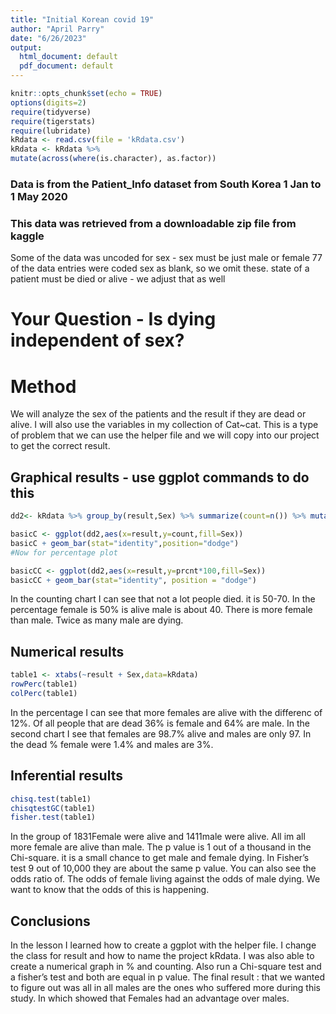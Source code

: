 ```yaml
---
title: "Initial Korean covid 19"
author: "April Parry"
date: "6/26/2023"
output:
  html_document: default
  pdf_document: default
---
```


```r
knitr::opts_chunk$set(echo = TRUE)
options(digits=2)
require(tidyverse)
require(tigerstats)
require(lubridate)
kRdata <- read.csv(file = 'kRdata.csv')
kRdata <- kRdata %>%
mutate(across(where(is.character), as.factor))

```
### Data is from the Patient_Info dataset from South Korea 1 Jan to 1 May 2020
### This data was retrieved from a downloadable zip file from kaggle

Some of the data was uncoded for sex - sex must be just male or female
77 of the data entries were coded sex  as blank, so we omit these.
state of a patient must be died or alive - we adjust that as well   
  
# Your Question - Is dying independent of sex?

# Method

We will analyze the sex of the patients and the result if they are dead or alive. I will also use the variables in my collection of Cat~cat. This is a type of problem that we can use the helper file and we will copy into our project to get the correct result.


## Graphical results - use ggplot commands to do this  



```r
dd2<- kRdata %>% group_by(result,Sex) %>% summarize(count=n()) %>% mutate(prcnt=count/sum(count))

basicC <- ggplot(dd2,aes(x=result,y=count,fill=Sex))
basicC + geom_bar(stat="identity",position="dodge")
#Now for percentage plot

basicCC <- ggplot(dd2,aes(x=result,y=prcnt*100,fill=Sex)) 
basicCC + geom_bar(stat="identity", position = "dodge")
```
  
In the counting chart I can see that not a lot people died. it is 50-70. In the percentage female is 50% is alive male is about 40. There is more female than male. Twice as many male are dying.




  
## Numerical results

```r
table1 <- xtabs(~result + Sex,data=kRdata)
rowPerc(table1)
colPerc(table1)
```

In the percentage I can see that more females are alive with the differenc of 12%. Of all people that are dead 36% is female and 64% are male. In the second chart I see that females are 98.7% alive and males are only 97. In the dead % female were 1.4% and males are 3%. 

## Inferential results 

```r
chisq.test(table1)
chisqtestGC(table1)
fisher.test(table1)
```

In the group of 1831Female were alive and 1411male were alive. All im all more female are alive than male. The p value is 1 out of a thousand in the Chi-square. it is a small chance to get male and female dying. In Fisher's test 9 out of 10,000 they are about the same p value. You can also see the odds ratio of. The odds of female living against the odds of male dying. We want to know that the odds of this is happening.

## Conclusions
In the lesson I learned how to create a ggplot with the helper file. I change the class for result and how to name the project kRdata. I was also able to create a numerical graph in % and counting. Also run a Chi-square test and a fisher's test and both are equal in p value. The final result : that we wanted to figure out was all in all males are the ones who suffered more during this study. In which showed that Females had an advantage over males.
